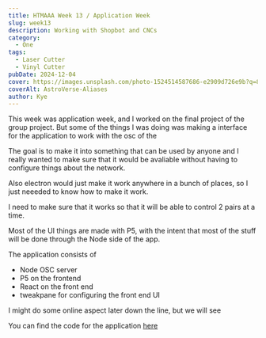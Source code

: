 ```yaml
---
title: HTMAAA Week 13 / Application Week
slug: week13
description: Working with Shopbot and CNCs
category:
  - One
tags:
  - Laser Cutter
  - Vinyl Cutter
pubDate: 2024-12-04
cover: https://images.unsplash.com/photo-1524514587686-e2909d726e9b?q=80&w=1960&h=1102&auto=format&fit=crop&ixlib=rb-4.0.3&ixid=M3wxMjA3fDB8MHxwaG90by1wYWdlfHx8fGVufDB8fHx8fA%3D%3D
coverAlt: AstroVerse-Aliases
author: Kye
---
```



This week was application week, and I worked on the final project of the group project.
But some of the things I was doing was making a interface for the application to work with the osc of the 

<OptimizedCover src={osc_electron} alt="osc_electron"  />

The goal is to make it into something that can be used by anyone and I really wanted to make sure that it would be avaliable without having to configure things about the network.

Also electron would just make it work anywhere in a bunch of places, so I just neeeded to know how to make it work.

I need to make sure that it works so that it will be able to control 2 pairs at a time.

Most of the UI things are made with P5, with the intent that most of the stuff will be done through the Node side of the app.

The application consists of 

- Node OSC server
- P5 on the frontend
- React on the front end
- tweakpane for configuring the front end UI


I might do some online aspect later down the line, but we will see


You can find the code for the application [here](https://github.com/kyeshmz/how-to-make/tree/main/files/cablegraphy/electron)


